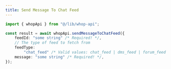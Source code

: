 ```yaml
---
title: Send Message To Chat Feed
---
```


```typescript
import { whopApi } from "@/lib/whop-api";

const result = await whopApi.sendMessageToChatFeed({
	feedId: "some string" /* Required! */,
	// The type of feed to fetch from
	feedType:
		"chat_feed" /* Valid values: chat_feed | dms_feed | forum_feed | livestream_feed | universal_post | user */ /* Required! */,
	message: "some string" /* Required! */,
});

```
